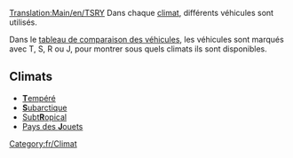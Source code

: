 [[Translation:Main/en/TSRY]]
Dans chaque [[Main/fr/Climat|climat]], différents véhicules sont utilisés.

Dans le [[Main/fr/Tableaux de comparaison des véhicules|tableau de comparaison des véhicules]], les véhicules sont marqués avec T, S, R ou J, pour montrer sous quels climats ils sont disponibles.

==Climats==

*[[Main/en/Climat/Fr#Tempéré|'''T'''empéré]]
*[[Main/en/Climat/Fr#Subarctique|'''S'''ubarctique]]
*[[Main/en/Climat/Fr#Subtropical|Subt'''R'''opical]]
*[[Main/en/Climat/Fr#Pays des jouets|Pays des '''J'''ouets]]

[[Category:fr/Climat]]